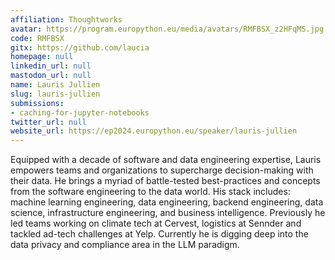 ```yaml
---
affiliation: Thoughtworks
avatar: https://program.europython.eu/media/avatars/RMFBSX_z2HFqMS.jpg
code: RMFBSX
gitx: https://github.com/laucia
homepage: null
linkedin_url: null
mastodon_url: null
name: Lauris Jullien
slug: lauris-jullien
submissions:
- caching-for-jupyter-notebooks
twitter_url: null
website_url: https://ep2024.europython.eu/speaker/lauris-jullien
---
```


Equipped with a decade of software and data engineering expertise, Lauris empowers teams and organizations to supercharge decision-making with their data. He brings a myriad of battle-tested best-practices and concepts from the software engineering to the data world. His stack includes: machine learning engineering, data engineering, backend engineering, data science, infrastructure engineering, and business intelligence. Previously he led teams working on climate tech at Cervest, logistics at Sennder and tackled ad-tech challenges at Yelp. Currently he is digging deep into the data privacy and compliance area in the LLM paradigm.
